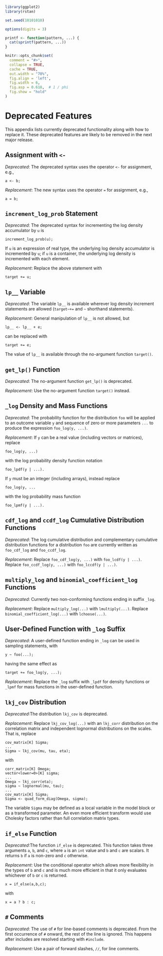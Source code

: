 ```r
library(ggplot2)
library(rstan)

set.seed(10101010)

options(digits = 3)

printf <- function(pattern, ...) {
  cat(sprintf(pattern, ...))
}

knitr::opts_chunk$set(
  comment = "#>",
  collapse = TRUE,
  cache = TRUE,
  out.width = "70%",
  fig.align = 'left',
  fig.width = 6,
  fig.asp = 0.618,  # 1 / phi
  fig.show = "hold"
)
```
# Deprecated Features {#deprecated-features.appendix}

This appendix lists currently deprecated functionality along with how
to replace it.  These deprecated features are likely to be removed in
the next major release.  


## Assignment with `<-`

*Deprecated*: The deprecated syntax uses the operator `<-` for
  assignment, e.g.,

```
a <- b;
```

*Replacement*: The new syntax uses the operator `=` for assignment,
  e.g.,
  
```
a = b;
```


## `increment_log_prob` Statement


*Deprecated*: The deprecated syntax for incrementing the log density
  accumulator by `u` is

```
increment_log_prob(u);
```

If `u` is an expression of real type, the underlying log density
accumulator is incremented by `u`; if `u` is a container, the
underlying log density is incremented with each element.

*Replacement*: Replace the above statement with

```
target += u;
```


## `lp__` Variable

*Deprecated*: The variable `lp__` is available wherever log density
increment statements are allowed (`target~+=` and `~` shorthand
statements).

*Replacement*: General manipulation of `lp__` is not allowed, but

```
lp__ <- lp__ + e;
```

can be replaced with

```
target += e;
```

The value of `lp__` is available through the no-argument function
`target()`.


## `get_lp()` Function


*Deprecated*: The no-argument function `get_lp()` is deprecated.

*Replacement*: Use the no-argument function `target()` instead.


## `_log` Density and Mass Functions


*Deprecated*: The probability function for the distribution `foo` will
be applied to an outcome variable `y` and sequence of zero or more
parameters `...` to produce the expression `foo_log(y, ...)`.

*Replacement*: If `y` can be a real value (including vectors
or matrices), replace

```
foo_log(y, ...)
```

with the log probability density function notation

```
foo_lpdf(y | ...).
```

If `y` must be an integer (including arrays), instead replace

```
foo_log(y, ...
```

with the log probability mass function

```
foo_lpmf(y | ...).
```


## `cdf_log` and `ccdf_log` Cumulative Distribution Functions


*Deprecated*: The log cumulative distribution and complementary
cumulative distribution functions for a distribution `foo` are
currently written as `foo_cdf_log` and `foo_ccdf_log`.

*Replacement*: Replace `foo_cdf_log(y, ...)` with `foo_lcdf(y | ...)`.
Replace `foo_ccdf_log(y, ...)` with `foo_lccdf(y | ...)`.


## `multiply_log` and `binomial_coefficient_log` Functions

*Deprecated*: Currently two non-conforming functions ending in suffix
  `_log`.

*Replacement*: Replace `multiply_log(...)` with `lmultiply(...)`.
 Replace `binomial_coefficient_log(...)` with `lchoose(...)`.


## User-Defined Function with `_log` Suffix

*Deprecated*: A user-defined function ending in `_log` can
  be used in sampling statements, with

```
y ~ foo(...);
```

having the same effect as

```
target += foo_log(y, ...);
```

*Replacement*: Replace the `_log` suffix with `_lpdf` for density
functions or `_lpmf` for mass functions in the user-defined function.


## `lkj_cov` Distribution

*Deprecated*:The distribution `lkj_cov` is deprecated.

*Replacement*: Replace `lkj_cov_log(...)` with an `lkj_corr`
  distribution on the correlation matrix and independent lognormal
  distributions on the scales.  That is, replace

```
cov_matrix[K] Sigma;
...
Sigma ~ lkj_cov(mu, tau, eta);
```

with

```
corr_matrix[K] Omega;
vector<lower=0>[K] sigma;
...
Omega ~ lkj_corr(eta);
sigma ~ lognormal(mu, tau);
...
cov_matrix[K] Sigma;
Sigma <- quad_form_diag(Omega, sigma);
```

The variable `Sigma` may be defined as a local variable in the model
block or as a transformed parameter.  An even more efficient transform
would use Cholesky factors rather than full correlation matrix types.


## `if_else` Function

*Deprecated*:The function `if_else` is deprecated.  This function
takes three arguments `a`, `b`, and `c`, where `a` is an `int` value
and `b` and `c` are scalars. It returns `b` if `a` is non-zero and `c`
otherwise.

*Replacement*: Use the conditional operator which allows more
flexibility in the types of `b` and `c` and is much more efficient in
that it only evaluates whichever of `b` or `c` is returned.

```
x = if_else(a,b,c);
```

with

```
x = a ? b : c;
```


## `#` Comments


*Deprecated*: The use of `#` for line-based comments is
  deprecated.  From the first occurrence of `#` onward, the rest
  of the line is ignored.  This happens after includes are resolved
  starting with `#include`.

*Replacement*: Use a pair of forward slashes, `//`, for line
  comments.



